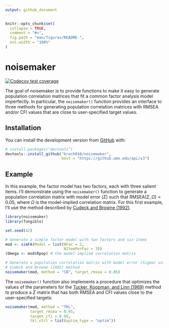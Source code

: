 ```yaml
---
output: github_document
---
```


<!-- README.md is generated from README.Rmd. Please edit that file -->

```r
knitr::opts_chunk$set(
  collapse = TRUE,
  comment = "#>",
  fig.path = "man/figures/README-",
  out.width = "100%"
)
```

# noisemaker

<!-- badges: start -->
[![Codecov test coverage](https://codecov.io/gh/krach018/noisemaker/branch/master/graph/badge.svg)](https://codecov.io/gh/krach018/noisemaker?branch=master)
<!-- badges: end -->

The goal of noisemaker is to provide functions to make it easy to generate population correlation matrices that fit a common factor analysis model imperfectly. In particular, the `noisemaker()` function provides an interface to three methods for generating population correlation matrices with RMSEA and/or CFI values that are close to user-specified target values.

## Installation

You can install the development version from [GitHub](https://github.com/) with:

```r
# install.packages("devtools")
devtools::install_github("krach018/noisemaker", 
                         host = "https://github.umn.edu/api/v3")
```

## Example

In this example, the factor model has two factors, each with three salient items. I'll demonstrate using the `noisemaker()` function to generate a population correlation matrix with model error ($\Sigma$) such that $\textrm{RMSEA}(\Sigma, \Omega) = 0.05$, where $\Omega$ is the model-implied correlation matrix. For this first example, I'll use the method described by [Cudeck and Browne (1992)](https://doi-org.ezp1.lib.umn.edu/10.1007/BF02295424).

```r
library(noisemaker)
library(fungible)

set.seed(42)

# Generate a simple factor model with two factors and six items
mod <- simFA(Model = list(NFac = 2,
                          NItemPerFac = 3))
(Omega <- mod$Rpop) # the model-implied correlation matrix

# Generate a population correlation matrix with model error (Sigma) using the
# Cudeck and Browne (1992) method
noisemaker(mod, method = "CB", target_rmsea = 0.05)
```

The `noisemaker()` function also implements a procedure that optimizes the values of the parameters for the [Tucker, Koopman, and Linn (1969)](https://doi-org.ezp1.lib.umn.edu/10.1007/BF02290601) method to produce a $\Sigma$ matrix that has both RMSEA and CFI values close to the user-specified targets:

```r
noisemaker(mod, method = "TKL", 
           target_rmsea = 0.05, 
           target_cfi = 0.95,
           tkl_ctrl = list(optim_type = "optim"))
```
